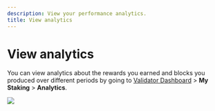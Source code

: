 ```yaml
---
description: View your performance analytics.
title: View analytics
---
```



# View analytics
You can view analytics about the rewards
you earned and blocks you produced over different periods
by going to [Validator Dashboard](https://validator.roninchain.com/) >
**My Staking** > **Analytics**.

<img src={analytics} width={1280} />
